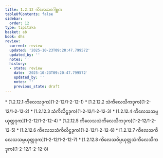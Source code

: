 ```yaml
---
title: 1.2.12 ကိလေသဂေါစ္ဆက
tableOfContents: false
sidebar:
  order: 12
type: tipitaka
basket: ab
book: dhs
review:
  current: review
  updated: '2025-10-23T09:20:47.799572'
  updated_by: ''
  notes: ''
  history:
  - state: review
    date: '2025-10-23T09:20:47.799572'
    updated_by: ''
    notes: ''
    previous_state: draft
---
```



<ReviewStatus review={frontmatter.review} showDetails={true} />

<HypothesisAnnotation frontmatter={frontmatter} />

<DynamicBreadcrumb />



<TableOfContents book="dhs" section="1.2.12">
* [1.2.12.1 ကိလေသဒုက](1-2-12/1-2-12-1)
* [1.2.12.2 သံကိလေသိကဒုက](1-2-12/1-2-12-2)
* [1.2.12.3 သံကိလိဋ္ဌဒုက](1-2-12/1-2-12-3)
* [1.2.12.4 ကိလေသသမ္ပယုတ္တဒုက](1-2-12/1-2-12-4)
* [1.2.12.5 ကိလေသသံကိလေသိကဒုက](1-2-12/1-2-12-5)
* [1.2.12.6 ကိလေသသံကိလိဋ္ဌဒုက](1-2-12/1-2-12-6)
* [1.2.12.7 ကိလေသကိလေသသမ္ပယုတ္တဒုက](1-2-12/1-2-12-7)
* [1.2.12.8 ကိလေသဝိပ္ပယုတ္တသံကိလေသိကဒုက](1-2-12/1-2-12-8)
</TableOfContents>